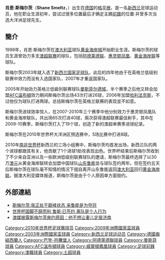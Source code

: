 {{noteTA
|G1=Football
|1=zh-hans:斯梅尔茨;zh-hk:史美斯;zh-tw:斯梅尔茨;
}}

{{Football player infobox
| playername = 肖恩·斯梅尔茨<br>Shane Smeltz
| fullname = Shane Smeltz
| nickname = 
| image = Shane Smeltz in action with Borneo FC.jpg
| dateofbirth = {{Birth date and age|1981|9|29|}}
| cityofbirth = [[格平根|格平根]]
| countryofbirth = {{DEU}}
| height = 
| currentclub  = [[婆羅洲足球俱樂部|婆羅洲]]
| clubnumber = 10
| position = [[前鋒_(足球)|前鋒]]
| youthyears = 
| youthclubs = 
| years = 1999<br />1999-2001<br />2002-03<br />2003-04<br />2005<br />2005-06<br />2006-07<br />2007-09<br />2009-2010<br />2010-2011<br />2011<br />2011-2014<br />2014-2016<br />2016<br />2016-2017<br />2017-
| clubs = [[黃金海岸聯足球會|黄金海岸城]]<br />{{tsl|en|Brisbane Strikers||布里斯班前锋}}<br />{{tsl|en|Adelaide City||阿德莱德城}}<br />[[阿德莱德联|阿德莱德联]]<br />[[曼斯菲尔德城足球俱乐部|曼斯菲尔德城]]<br />[[AFC温布頓|AFC温布頓]]<br />[[夏利法斯鎮足球會|哈利法克斯]]<br />[[威灵顿凤凰足球俱乐部|惠灵顿凤凰]]<br />[[黃金海岸聯足球會|黄金海岸联]]<br />[[真格拿拜列治體育會|真格拿拜列治]]<br />[[黃金海岸聯足球會|黄金海岸联]]<br />[[珀斯光榮足球俱樂部|珀斯光輝]]<br/>[[悉尼足球俱樂部|FC悉尼]]<br />[[吉打足球協會|吉打]]<br />[[威灵顿凤凰足球俱乐部|惠灵顿凤凰]]<br />[[婆羅洲足球俱樂部|婆羅洲]]
| caps(goals) = 2 (0)<br />25 (0)<br />29 (7)<br />7 (1)<br />5 (0)<br />43 (26)<br />31 (2)<br />39 (21)<br />28 (21)<br />6 (1)<br />10 (7)<br />58 (28)<br />43 (12)<br />18 (11)<br />12 (3)<br />0 (0)
| nationalyears1 = 2001
| nationalteam1 = [[New_Zealand_national_under-20_football_team|新西兰U-20]]
| nationalcaps1 = 
| nationalgoals1 = 
| nationalyears2 = 2004
| nationalteam2 = [[New_Zealand_national_under-23_football_team|新西兰U-23]]
| nationalcaps2 = 5
| nationalgoals2 = 7
| nationalyears3 = 2003–2017
| nationalteam3 = [[新西兰国家足球队|新西兰]]
| nationalcaps3 = 58
| nationalgoals3 = 24
| pcupdate =2017年5月29日 
}}

'''肖恩·斯梅尔茨'''（'''Shane Smeltz'''，{{bd|1981年|9月29日|catidx=Shane Smeltz}}）出生在[[德国|德国]]的[[格平根|格平根]]，是一名[[新西兰|新西兰]]足球运动员，他在职业生涯初年，尝试过很多位置最后才确定主踢[[前鋒_(足球)|前鋒]]的位置·并曾多次当选大洋洲足球先生。

== 簡介 ==
1999年，肖恩·斯梅尔茨在[[澳大利亚|澳大利亚]]球队[[黄金海岸城|黄金海岸城]]开始职业生涯。斯梅尔茨的球员生涯曾効力多支[[澳大利亚职业足球联赛|澳超联赛]]的球队，包括[[阿德莱德联|阿德莱德联]]、[[威灵顿凤凰足球俱乐部|惠灵顿凤凰]]、[[黃金海岸聯足球會|黄金海岸联]]等球队。

斯梅尔茨2003年就入选了[[新西兰国家足球队|新西兰国家足球队]]，此后的四年他由于在英格兰低级别联赛中效力而没有入选国家队，2007年才重返国家队。 

2005年开始効力英格兰低級別联赛球队[[曼斯菲尔德城足球俱乐部|曼斯菲尔德城]]，半个赛季之后他又转会加盟[[AFC温布頓|AFC温布頓]]效力期间斯梅尔茨出场43次打进26球，2006年加盟[[夏利法斯鎮足球會|哈利法克斯]]，不过他仅为球队打进两球。总括斯梅尔茨在英格兰联赛的表现並不如意。

斯梅尔茨进球效率惊人，在2007-2010年三个赛季中他分别效力于惠灵顿凤凰队和黄金海岸联队，共出场65次打进40球，兩次获得澳超联赛最佳射手，其中在2009-10赛季，斯梅尔茨打入了19个球，创造了新的澳超单赛季进球纪录。

斯梅尔茨在2010年世界杯大洋洲区预选赛中，5场比赛中打进8球。

2010年[[南非世界杯|南非世界杯]]新西兰的三场小组赛中，斯梅尔茨均首发出场，新西兰队的两个进球都跟其有关，他贡献了1个进球1助攻表现出色。世界杯结束后斯梅尔茨收到了不少来自亚洲以及一些欧洲低级别联赛球队的邀请，斯梅尔茨最终选择了以30万[[澳元|澳元]]从黄金海岸联转会加盟中国球队[[山东鲁能|山东鲁能]]並与球队签约两年。但在签约五天后斯梅尔茨在球队毫不知情的情况下擅自离开山东鲁能返回[[澳大利亚|澳大利亚]]回归[[黃金海岸聯足球會|黄金海岸联]]。据澳大利亚媒体报道，斯梅尔茨是由于个人原因单方面毁约。

== 外部連結 ==
* [http://sports.163.com/10/0715/11/6BKNIRM200051C89.html 斯梅尔茨:我正处于巅峰状态 来鲁能是为夺冠] {{Wayback|url=http://sports.163.com/10/0715/11/6BKNIRM200051C89.html |date=20100719015241 }}
* [http://sports.sina.com.cn/j/2010-07-17/12015109677.shtml 世界杯国脚不辞而别 鲁能:已签约 离队是个人行为] {{Wayback|url=http://sports.sina.com.cn/j/2010-07-17/12015109677.shtml |date=20100817200834 }}
* [https://web.archive.org/web/20160304200500/http://sports.xinmin.cn/2010/07/18/5832720.html 澳媒披露斯梅尔茨爽约原因：他不想让妻儿定居济南]

{{2010年世界杯足球赛新西兰参赛名单}}
{{2017年洲際國家盃新西蘭參賽名單}}

{{DEFAULTSORT:Smeltz, Shane}}
[[Category:2010年世界杯足球赛球员|Category:2010年世界杯足球赛球员]]
[[Category:2009年洲際國家盃球員|Category:2009年洲際國家盃球員]]
[[Category:2003年洲際國家盃球員|Category:2003年洲際國家盃球員]]
[[Category:新西兰足球运动员|Category:新西兰足球运动员]]
[[Category:德國裔紐西蘭人|Category:德國裔紐西蘭人]]
[[Category:巴登-符騰堡人|Category:巴登-符騰堡人]]
[[Category:阿德萊德聯球員|Category:阿德萊德聯球員]]
[[Category:曼斯菲球員|Category:曼斯菲球員]]
[[Category:AFC溫布頓球員|Category:AFC溫布頓球員]]
[[Category:威靈頓鳳凰球員|Category:威靈頓鳳凰球員]]
[[Category:足球前鋒|Category:足球前鋒]]
[[Category:澳職球員|Category:澳職球員]]
[[Category:土超球員|Category:土超球員]]